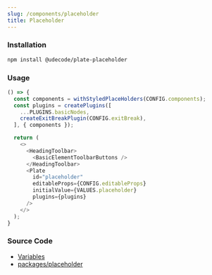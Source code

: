 ```yaml
---
slug: /components/placeholder
title: Placeholder
---
```


### Installation

```bash npm2yarn
npm install @udecode/plate-placeholder
```

### Usage

```ts live
() => {
  const components = withStyledPlaceHolders(CONFIG.components);
  const plugins = createPlugins([
    ...PLUGINS.basicNodes,
    createExitBreakPlugin(CONFIG.exitBreak),
  ], { components });

  return (
    <>
      <HeadingToolbar>
        <BasicElementToolbarButtons />
      </HeadingToolbar>
      <Plate
        id="placeholder"
        editableProps={CONFIG.editableProps}
        initialValue={VALUES.placeholder}
        plugins={plugins}
      />
    </>
  );
}
```

### Source Code

- [Variables](https://github.com/udecode/plate/blob/main/docs/src/live/live.tsx)
- [packages/placeholder](https://github.com/udecode/plate/tree/main/packages/placeholder/src)

